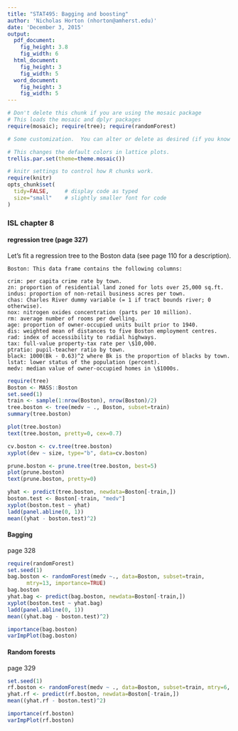 ```yaml
---
title: "STAT495: Bagging and boosting"
author: 'Nicholas Horton (nhorton@amherst.edu)'
date: 'December 3, 2015'
output:
  pdf_document:
    fig_height: 3.8
    fig_width: 6
  html_document:
    fig_height: 3
    fig_width: 5
  word_document:
    fig_height: 3
    fig_width: 5
---
```



```r
# Don't delete this chunk if you are using the mosaic package
# This loads the mosaic and dplyr packages
require(mosaic); require(tree); require(randomForest)
```

```r
# Some customization.  You can alter or delete as desired (if you know what you are doing).

# This changes the default colors in lattice plots.
trellis.par.set(theme=theme.mosaic())  

# knitr settings to control how R chunks work.
require(knitr)
opts_chunk$set(
  tidy=FALSE,     # display code as typed
  size="small"    # slightly smaller font for code
)
```

### ISL chapter 8

#### regression tree (page 327)

Let's fit a regression tree to the Boston data (see page 110 for a description).

```
Boston: This data frame contains the following columns:

crim: per capita crime rate by town.
zn: proportion of residential land zoned for lots over 25,000 sq.ft.
indus: proportion of non-retail business acres per town.
chas: Charles River dummy variable (= 1 if tract bounds river; 0 otherwise).
nox: nitrogen oxides concentration (parts per 10 million).
rm: average number of rooms per dwelling.
age: proportion of owner-occupied units built prior to 1940.
dis: weighted mean of distances to five Boston employment centres.
rad: index of accessibility to radial highways.
tax: full-value property-tax rate per \$10,000.
ptratio: pupil-teacher ratio by town.
black: 1000(Bk - 0.63)^2 where Bk is the proportion of blacks by town.
lstat: lower status of the population (percent).
medv: median value of owner-occupied homes in \$1000s.
```

```r
require(tree)
Boston <- MASS::Boston
set.seed(1)
train <- sample(1:nrow(Boston), nrow(Boston)/2)
tree.boston <- tree(medv ~ ., Boston, subset=train)
summary(tree.boston)
```

```r
plot(tree.boston)
text(tree.boston, pretty=0, cex=0.7)
```

```r
cv.boston <- cv.tree(tree.boston)
xyplot(dev ~ size, type="b", data=cv.boston)
```

```r
prune.boston <- prune.tree(tree.boston, best=5)
plot(prune.boston)
text(prune.boston, pretty=0)
```

```r
yhat <- predict(tree.boston, newdata=Boston[-train,])
boston.test <- Boston[-train, "medv"]
xyplot(boston.test ~ yhat)
ladd(panel.abline(0, 1))
mean((yhat - boston.test)^2)
```

#### Bagging 

page 328

```r
require(randomForest)
set.seed(1)
bag.boston <- randomForest(medv ~., data=Boston, subset=train, 
      mtry=13, importance=TRUE)
bag.boston
yhat.bag <- predict(bag.boston, newdata=Boston[-train,])
xyplot(boston.test ~ yhat.bag)
ladd(panel.abline(0, 1))
mean((yhat.bag - boston.test)^2)
```

```r
importance(bag.boston)
varImpPlot(bag.boston)
```

#### Random forests

page 329

```r
set.seed(1)
rf.boston <- randomForest(medv ~ ., data=Boston, subset=train, mtry=6, importance=TRUE)
yhat.rf <- predict(rf.boston, newdata=Boston[-train,])
mean((yhat.rf - boston.test)^2)
```

```r
importance(rf.boston)
varImpPlot(rf.boston)
```


